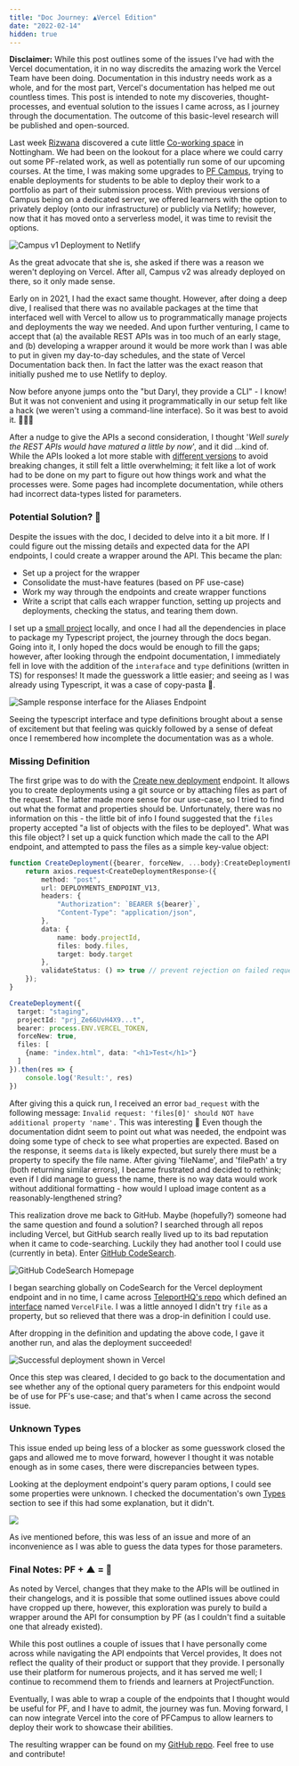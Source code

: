 ```yaml
---
title: "Doc Journey: ▲Vercel Edition"
date: "2022-02-14"
hidden: true
---
```


<InfoBox type="info">
<strong>Disclaimer:</strong> While this post outlines some of the issues I've had with the Vercel documentation, it in no way discredits the amazing work the Vercel Team have been doing. Documentation in this industry needs work as a whole, and for the most part, Vercel's documentation has helped me out countless times. This post is intended to note my discoveries, thought-processes, and eventual solution to the issues I came across, as I journey through the documentation. The outcome of this basic-level research will be published and open-sourced.
</InfoBox>

Last week [Rizwana](https://twitter.com/rizbizkits) discovered a cute little [Co-working space](https://www.cobdenplace.co.uk/) in Nottingham. We had been on the lookout for a place where we could carry out some PF-related work, as well as potentially run some of our upcoming courses. At the time, I was making some upgrades to [PF Campus](https://projectfunction.io/how-we-teach), trying to enable deployments for students to be able to deploy their work to a portfolio as part of their submission process. With previous versions of Campus being on a dedicated server, we offered learners with the option to privately deploy (onto our infrastructure) or publicly via Netlify; however, now that it has moved onto a serverless model, it was time to revisit the options.

![Campus v1 Deployment to Netlify](/images/campus-deploy1.png)

As the great advocate that she is, she asked if there was a reason we weren't deploying on Vercel. After all, Campus v2 was already deployed on there, so it only made sense.

Early on in 2021, I had the exact same thought. However, after doing a deep dive, I realised that there was no available packages at the time that interfaced well with Vercel to allow us to programmatically manage projects and deployments the way we needed. And upon further venturing, I came to accept that (a) the available REST APIs was in too much of an early stage, and (b) developing a wrapper around it would be more work than I was able to put in given my day-to-day schedules, and the state of Vercel Documentation back then. In fact the latter was the exact reason that initially pushed me to use Netlify to deploy.

Now before anyone jumps onto the "but Daryl, they provide a CLI" - I know! But it was not convenient and using it programmatically in our setup felt like a hack (we weren't using a command-line interface). So it was best to avoid it. 🤷🏽‍♂️

After a nudge to give the APIs a second consideration, I thought '*Well surely the REST APIs would have matured a little by now*', and it did ...kind of. While the APIs looked a lot more stable with [different versions](https://vercel.com/docs/rest-api#introduction/api-basics/versioning) to avoid breaking changes, it still felt a little overwhelming; it felt like a lot of work had to be done on my part to figure out how things work and what the processes were. Some pages had incomplete documentation, while others had incorrect data-types listed for parameters.

### Potential Solution? 🥊

Despite the issues with the doc, I decided to delve into it a bit more. If I could figure out the missing details and expected data for the API endpoints, I could create a wrapper around the API. This became the plan:
  - Set up a project for the wrapper
  - Consolidate the must-have features (based on PF use-case)
  - Work my way through the endpoints and create wrapper functions
  - Write a script that calls each wrapper function, setting up projects and deployments, checking the status, and tearing them down.

I set up a [small project](https://github.com/daryl-cecile/next-deploy) locally, and once I had all the dependencies in place to package my Typescript project, the journey through the docs began. Going into it, I only hoped the docs would be enough to fill the gaps; however, after looking through the endpoint documentation, I immediately fell in love with the addition of the `interaface` and `type` definitions (written in TS) for responses! It made the guesswork a little easier; and seeing as I was already using Typescript, it was a case of copy-pasta 🍝.

![Sample response interface for the Aliases Endpoint](/images/vercel-docs-response-interface.png)

Seeing the typescript interface and type definitions brought about a sense of excitement but that feeling was quickly followed by a sense of defeat once I remembered how incomplete the documentation was as a whole. 

### Missing Definition

The first gripe was to do with the [Create new deployment](https://vercel.com/docs/rest-api#endpoints/deployments/create-a-new-deployment) endpoint. It allows you to create deployments using a git source or by attaching files as part of the request. The latter made more sense for our use-case, so I tried to find out what the format and properties should be. Unfortunately, there was no information on this - the little bit of info I found suggested that the `files` property accepted "a list of objects with the files to be deployed". What was this file object? I set up a quick function which made the call to the API endpoint, and attempted to pass the files as a simple key-value object:

```typescript jsx
function CreateDeployment({bearer, forceNew, ...body}:CreateDeploymentParams){
    return axios.request<CreateDeploymentResponse>({
        method: "post",
        url: DEPLOYMENTS_ENDPOINT_V13,
        headers: {
            "Authorization": `BEARER ${bearer}`,
            "Content-Type": "application/json",
        },
        data: {
            name: body.projectId,
            files: body.files,
            target: body.target
        },
        validateStatus: () => true // prevent rejection on failed request
    });
}

CreateDeployment({
  target: "staging",
  projectId: "prj_Ze66UvH4X9...t",
  bearer: process.ENV.VERCEL_TOKEN,
  forceNew: true,
  files: [
    {name: "index.html", data: "<h1>Test</h1>"}
  ]
}).then(res => {
	console.log('Result:', res)
})
```

After giving this a quick run, I received an error `bad_request` with the following message: `Invalid request: 'files[0]' should NOT have additional property 'name'.` This was interesting 🤔 Even though the documentation didnt seem to point out what was needed, the endpoint was doing some type of check to see what properties are expected. Based on the response, it seems `data` is likely expected, but surely there must be a property to specify the file name. After giving 'fileName', and 'filePath' a try (both returning similar errors), I became frustrated and decided to rethink; even if I did manage to guess the name, there is no way data would work without additional formatting - how would I upload image content as a reasonably-lengthened string? 

This realization drove me back to GitHub. Maybe (hopefully?) someone had the same question and found a solution? I searched through all repos including Vercel, but GitHub search really lived up to its bad reputation when it came to code-searching. Luckily they had another tool I could use (currently in beta). Enter [GitHub CodeSearch](https://cs.github.com). 

![GitHub CodeSearch Homepage](/images/Github-CodeSearch.png)

I began searching globally on CodeSearch for the Vercel deployment endpoint and in no time, I came across [TeleportHQ's repo](https://github.com/teleporthq/teleport-code-generators) which defined an [interface](https://cs.github.com/teleporthq/teleport-code-generators/blob/9f86b0edd484ae9cf6e93849d7f7d3924ce3daa0/packages/teleport-publisher-vercel/src/types.ts#L10) named `VercelFile`. I was a little annoyed I didn't try `file` as a property, but so relieved that there was a drop-in definition I could use.

After dropping in the definition and updating the above code, I gave it another run, and alas the deployment succeeded!

![Successful deployment shown in Vercel](/images/vercel-deploy-result1.png)

Once this step was cleared, I decided to go back to the documentation and see whether any of the optional query parameters for this endpoint would be of use for PF's use-case; and that's when I came across the second issue.

### Unknown Types

This issue ended up being less of a blocker as some guesswork closed the gaps and allowed me to move forward, however I thought it was notable enough as in some cases, there were discrepancies between types. 

Looking at the deployment endpoint's query param options, I could see some properties were unknown. I checked the documentation's own [Types](https://vercel.com/docs/rest-api#introduction/api-basics/types) section to see if this had some explanation, but it didn't.  

![](/images/Unknown-types-deploy.png)

As ive mentioned before, this was less of an issue and more of an inconvenience as I was able to guess the data types for those parameters. 

### Final Notes: PF + ▲ = 💜

As noted by Vercel, changes that they make to the APIs will be outlined in their changelogs, and it is possible that some outlined issues above could have cropped up there, however, this exploration was purely to build a wrapper around the API for consumption by PF (as I couldn't find a suitable one that already existed).

While this post outlines a couple of issues that I have personally come across while navigating the API endpoints that Vercel provides, It does not reflect the quality of their product or support that they provide. I personally use their platform for numerous projects, and it has served me well; I continue to recommend them to friends and learners at ProjectFunction.

Eventually, I was able to wrap a couple of the endpoints that I thought would be useful for PF, and I have to admit, the journey was fun. Moving forward, I can now integrate Vercel into the core of PFCampus to allow learners to deploy their work to showcase their abilities.

The resulting wrapper can be found on my [GitHub repo](https://github.com/daryl-cecile/next-deploy). Feel free to use and contribute!